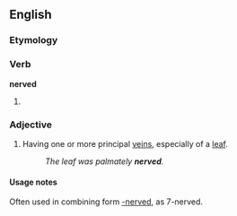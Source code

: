 ==English==
===Etymology===
{{suffix|nerve|ed}}

===Verb===
'''nerved'''
# {{past of|[[nerve]]}}

===Adjective===
{{en-adj}}
# {{botany}} Having one or more principal [[veins]], especially of a [[leaf]].
#: ''The leaf was palmately '''nerved'''.''

====Usage notes====
Often used in combining form [[-nerved]], as 7-nerved.
